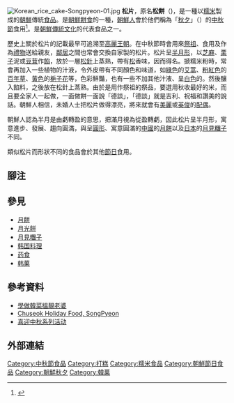 {{Infobox Korean name|
img=Songpyeon.jpg|
hangul=송편、송병|
hanja=松편<ref>《Naver國語辭典》（{{lang|ko|네이버 국어사전}}）：「{{lang|ko|송편}}」 [http://krdic.naver.com/detail.nhn?docid=22307200] {{Wayback|url=http://krdic.naver.com/detail.nhn?docid=22307200 |date=20160304193950 }}</ref>、松餠|
rr=Songpyeon、Songbeong|
mr=Songp'yǒn、Songpǒng|
}}
[[File:Korean_rice_cake-Songpyeon-01.jpg|thumb]]
'''松片'''，原名'''松餅'''（{{lang|ko|松䭏}})，{{fact|後來因為[[韓語|韓語]]原詞中「餅」音變而變成「片」音。}}是一種以[[糯米|糯米]]製成的[[朝鮮半島|朝鮮]]傳統[[食品|食品]]。是[[朝鮮餅食|朝鮮餅食]]的一種，[[朝鮮族|朝鮮人]]會於他們稱為「[[秋夕_(朝鮮)|秋夕]]」（{{lang|ko|추석}}）的[[中秋節|中秋節]]食用<ref name="韓國月餅">{{cite news |title=韓國人過中秋節一樣吃月餅？　「秋夕」之外另有名字更有意思 |url=https://www.hk01.com/%E9%9F%93%E8%BF%B7/238070/%E9%9F%93%E5%9C%8B%E4%BA%BA%E9%81%8E%E4%B8%AD%E7%A7%8B%E7%AF%80%E4%B8%80%E6%A8%A3%E5%90%83%E6%9C%88%E9%A4%85-%E7%A7%8B%E5%A4%95-%E4%B9%8B%E5%A4%96%E5%8F%A6%E6%9C%89%E5%90%8D%E5%AD%97%E6%9B%B4%E6%9C%89%E6%84%8F%E6%80%9D |work=香港01 |date=2018-09-20 |accessdate=2020-10-20 |archive-date=2020-10-21 |archive-url=https://web.archive.org/web/20201021041457/https://www.hk01.com/%E9%9F%93%E8%BF%B7/238070/%E9%9F%93%E5%9C%8B%E4%BA%BA%E9%81%8E%E4%B8%AD%E7%A7%8B%E7%AF%80%E4%B8%80%E6%A8%A3%E5%90%83%E6%9C%88%E9%A4%85-%E7%A7%8B%E5%A4%95-%E4%B9%8B%E5%A4%96%E5%8F%A6%E6%9C%89%E5%90%8D%E5%AD%97%E6%9B%B4%E6%9C%89%E6%84%8F%E6%80%9D |dead-url=no }}</ref>。是[[朝鮮傳統文化|朝鮮傳統文化]]的代表食品之一。

歷史上關於松片的記載最早可追溯至[[高麗王朝|高麗王朝]]。在中秋節時會用來[[祭祖|祭祖]]、食用及作為[[禮物|禮物]]送給親友，[[鄰居|鄰居]]之間也常會交換自家製的松片。松片呈[[半月形|半月形]]，以[[芝麻|芝麻]]、[[栗子|栗子]]泥或[[豆茸|豆茸]]作[[餡|餡]]，放於一層[[松針|松針]]上蒸熟，帶有[[松|松]]香味，因而得名。搋糯米粉時，常會再加入一些植物的汁液，令外皮帶有不同顏色和味道，如[[綠色|綠色]]的[[艾蒿|艾蒿]]、[[粉紅色|粉紅色]]的[[百年草|百年草]]、[[黃色|黃色]]的[[梔子花|梔子花]]等，色彩鮮豔，也有一些不加其他汁液、呈[[白色|白色]]的。然後釀入餡料，之後放在松針上蒸熟。由於是用作祭祖的祭品，要選用秋收最好的米，而且要全家人一起做，一面做餅一面說「德談」，「德談」就是吉利、祝福和讚美的說話。朝鮮人相信，未婚人士把松片做得漂亮，將來就會有[[美麗|美麗]]或[[英俊|英俊]]的[[配偶|配偶]]。

朝鮮人認為半月是由虧轉盈的意思，把滿月視為從盈轉虧，因此松片呈半月形，寓意進步、發展、趨向圓滿，與呈[[圓形|圓形]]、寓意圓滿的[[中國|中國]]的[[月餅|月餅]]以及[[日本|日本]]的[[月見糰子|月見糰子]]不同。

類似松片而形狀不同的食品會於其他[[節日|節日]]食用。

==腳注 ==
<references />
==參見==
*[[月餅|月餅]]
*[[月光餅|月光餅]]
*[[月見糰子|月見糰子]]
*[[韩国料理|韩国料理]]
*[[药食|药食]]
*[[韩菓|韩菓]]

==參考資料==
*[http://ol.mingpao.com/cfm/prod23.cfm?File=20071123/prd01f/wia1.txt 學做韓菜搵靚老婆] {{Wayback|url=http://ol.mingpao.com/cfm/prod23.cfm?File=20071123%2Fprd01f%2Fwia1.txt |date=20200214042815 }}
*[https://web.archive.org/web/20040901081547/http://english.whatsonkorea.com/main.ph?code=N&scode=N-10&pst=L Chuseok Holiday Food, SongPyeon]
*[http://news.cctv.com/special/C17274/01/20070923/101420.shtml 喜迎中秋系列活动] {{Wayback|url=http://news.cctv.com/special/C17274/01/20070923/101420.shtml |date=20200214042801 }}
==外部連結==
[[Category:中秋節食品|Category:中秋節食品]]
[[Category:打糕|Category:打糕]]
[[Category:糯米食品|Category:糯米食品]]
[[Category:朝鮮節日食品|Category:朝鮮節日食品]]
[[Category:朝鮮秋夕|Category:朝鮮秋夕]]
[[Category:韓菓|Category:韓菓]]